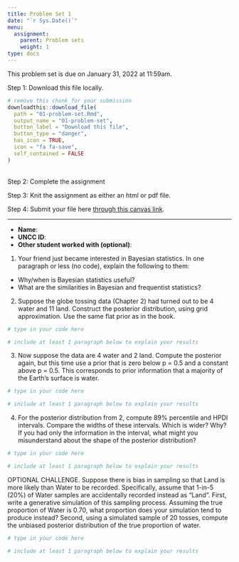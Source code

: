 ```yaml
---
title: Problem Set 1
date: "`r Sys.Date()`"
menu:
  assignment:
    parent: Problem sets
    weight: 1
type: docs
---
```


This problem set is due on January 31, 2022 at 11:59am.


Step 1: Download this file locally.
```r
# remove this chunk for your submission
downloadthis::download_file(
  path = "01-problem-set.Rmd",
  output_name = "01-problem-set",
  button_label = "Download this file",
  button_type = "danger",
  has_icon = TRUE,
  icon = "fa fa-save",
  self_contained = FALSE
)
```
<br>
Step 2: Complete the assignment

Step 3: Knit the assignment as either an html or pdf file.

Step 4: Submit your file here [through this canvas link](https://uncc.instructure.com/courses/171000/assignments/1415432).

-----------------

- **Name**:
- **UNCC ID**: 
- **Other student worked with (optional)**:

1. Your friend just became interested in Bayesian statistics. In one paragraph or less (no code), explain the following to them:
* Why/when is Bayesian statistics useful?
* What are the similarities in Bayesian and frequentist statistics?

2. Suppose the globe tossing data (Chapter 2) had turned out to be 4 water and 11 land. Construct the posterior distribution, using grid approximation. Use the same flat prior as in the book.

```r
# type in your code here

# include at least 1 paragraph below to explain your results
```


3. Now suppose the data are 4 water and 2 land. Compute the posterior again, but this time use a prior that is zero below p = 0.5 and a constant above p = 0.5. This corresponds to prior information that a majority of the Earth’s surface is water.

```r
# type in your code here

# include at least 1 paragraph below to explain your results
```

4. For the posterior distribution from 2, compute 89% percentile and HPDI intervals. Compare the widths of these intervals. Which is wider? Why? If you had only the information in the interval, what might you misunderstand about the shape of the posterior distribution?

```r
# type in your code here

# include at least 1 paragraph below to explain your results
```

OPTIONAL CHALLENGE. Suppose there is bias in sampling so that Land is more likely than Water to be recorded. Specifically, assume that 1-in-5 (20%) of Water samples are accidentally recorded instead as "Land". First, write a generative simulation of this sampling process. Assuming the true proportion of Water is 0.70, what proportion does your simulation tend to produce instead? Second, using a simulated sample of 20 tosses, compute the unbiased posterior distribution of the true proportion of water.

```r
# type in your code here

# include at least 1 paragraph below to explain your results
```
